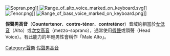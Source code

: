 [[File:Sopran.png|thumb]]]]
[[File:Range_of_alto_voice_marked_on_keyboard.svg|thumb]]]]
[[File:Tenor.png|thumb]]]]
[[File:Range_of_bass_voice_marked_on_keyboard.png|thumb]]]]

'''假聲男高音'''（'''Countertenor'''、'''contre-ténor'''、'''contreténor'''）音域約相當於[[女低音|女低音]]（Alto）或[[次女高音|次女高音]]（mezzo-soprano），通常使用[[假聲|假聲]]或頭聲（Head Voice）。有此能力的年輕男性會稱作「Male Alto」。

{{Authority control}}
[[Category:聲樂|Category:聲樂]]
[[Category:假聲男高音|]]